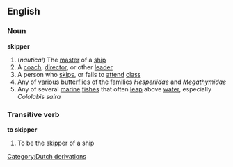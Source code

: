 ==English==
===Noun===
'''skipper'''
#(''nautical'') The [[master]] of a [[ship]]
#A [[coach]], [[director]], or other [[leader]]
#A person who [[skip]]s, or fails to [[attend]] [[class]]
#Any of [[various]] [[butterflies]] of the families ''Hesperiidae'' and ''Megathymidae''
#Any of several [[marine]] [[fishe]]s that often [[leap]] above [[water]], especially ''Cololabis saira''
===Transitive verb===
'''to skipper'''
#To be the skipper of a ship
[[Category:Dutch derivations]]